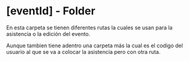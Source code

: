 # [eventId] - Folder

En esta carpeta se tienen diferentes rutas la cuales se usan para la asistencia o la edición del evento.

Aunque tambien tiene adentro una carpeta más la cual es el codigo del usuario al que se va a colocar la asistencia pero con otra ruta.
